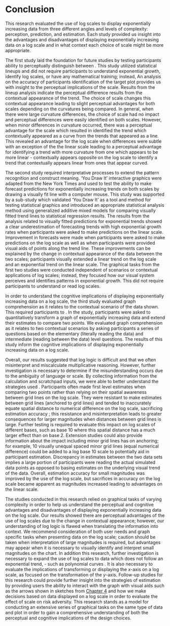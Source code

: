 # Conclusion

This research evaluated the use of log scales to display exponentially increasing data from three different angles and levels of complexity: perception, prediction, and estimation.
Each study provided us insight into the advantages and disadvantages of displaying exponentially increasing data on a log scale and in what context each choice of scale might be more appropriate.

The first study laid the foundation for future studies by testing participants ability to perceptually distinguish between \svp{different rates of exponential growth on a linear and log scale}.
This study utilized statistical lineups and did not require participants to understand exponential growth, identify log scales, or have any mathematical training; instead, \svp{any findings rely on participants ability to perceive differences in curvature and slope.}
An analysis on the accuracy of participants identification of the target plot provides us with insight to the perceptual implications of the \svp{choice of} scale.
Results from the lineup analysis indicate \svp{that} the perceptual difference results from the contextual appearance of the trend.
The choice of scale changes this contextual appearance leading to slight perceptual advantages for both scales depending on the curvatures \svp{of the trend lines} being compared.
In general, when there were large curvature differences, the choice of scale had no impact and perceptual differences were easily identified on both scales.
However, when minor differences in curvature occurred, there was a perceptual advantage for the scale which resulted in identified the trend which contextually appeared as a curve from the trends that appeared as a line.
This revealed an advantage for the log scale when differences were subtle with an exception of the the linear scale leading to a perceptual advantage for identifying a trend with more curvature from one which appears to be more linear - contextually appears opposite on the log scale to identify a trend that contextually appears linear from ones that appear curved.


The second study required interpretative processes to extend the pattern recognition and construct meaning.\svp{Don't rehash what you did, focus on discussing what it means. First, you validated a new tool, and then you used that new tool to show that we suck at making exponential predictions (but we suck less on a log scale).}
'You Draw It' interactive graphics were adapted from the New York Times and used to test the ability to make forecast predictions for exponentially increasing trends on both scales by drawing a visually fit line with a computer mouse.
This study was supported by a sub-study which validated 'You Draw It' as a tool and method for testing statistical graphics and introduced an appropriate statistical analysis method using generalized additive mixed models for comparing visually fitted trend lines to statistical regression results.
The results from the analysis related to visually fitted predictions for exponential trends showed a clear underestimation of forecasting trends with high exponential growth rates when participants were asked to make predictions on the linear scale.
Improvement in forecasts were made when participants were asked to make predictions on the log scale as well as when participants were provided visual aids of points along the trend line.
These improvements can be explained by the change in contextual appearance of the data between the two scales; participants visually extended a linear trend on the log scale and an exponential trend on the linear scale.
The graphical tasks from the first two studies were conducted independent of scenarios or contextual applications of log scales; instead, they focused how our visual system perceives and identifies patterns in exponential growth.
This did not require participants to understand or read log scales.


In order to understand the cognitive implications of displaying exponentially increasing data on a log scale, the third study evaluated graph comprehension as it relates to the contextual scenario of the data shown.
This required participants to \svp{integrate information from the scenario, chart title, axes, and graphical forms}.
In the study, participants were asked to quantitatively transform a graph of exponentially increasing data and extend their estimates to compare two points.
We evaluated graph comprehension as it relates to two contextual scenarios by asking participants a series of questions based on the elementary (literally reading the data) and intermediate (reading between the data) level questions.
The results of this study inform \svp{our understanding of} the cognitive implications of displaying exponentially increasing data on a log scale.

Overall, our results suggested that log logic is difficult and that we often misinterpret and miscalculate multiplicative reasoning.
However, further investigation is necessary to determine if the misunderstanding occurs due to the ambiguity of language or scale. 
By collecting information from the calculation and scratchpad inputs, we were able to better understand the strategies used \svp{in visual estimation}.
Participants often made first level estimates when comparing two points rather than relying on their spatial awareness between grid lines on the log scale.
They were resistant to make estimates between grid lines (anchored to grid lines) and tended to inaccurately equate spatial distance to numerical difference on the log scale, sacrificing estimation accuracy \svp{for cognitive efficiency}; this resistance and misinterpretation leads to greater consequences for larger magnitudes when distances between grid lines is large.
Further testing is required to evaluate this impact on log scales of different bases, such as base 10 where this spatial distance has a much larger effect than on base 2.
Extension studies could also provide information about the impact including minor grid lines has on anchoring; for example, 10 visually unequal spaced minor grid lines (equal numerical difference) could be added to a log base 10 scale to potentially aid in participant estimation.
Discrepancy in estimates between the two data sets implies a large portion of participants were reading the actual simulated data points as opposed to basing estimates on the underlying visual trend of the data. \svp{$\leftarrow$ This seems disconnected from the rest of the paragraph}
Overall, estimation accuracy for small magnitudes was improved by the use of the log scale, but sacrifices in accuracy on the log scale became apparent as magnitudes increased leading to advantages on the linear scale.

The studies conducted in this research relied on graphical tasks of varying complexity in order to help us understand the perceptual and cognitive advantages and disadvantages of displaying exponentially increasing data on the log scale.
Our results showed there are perceptual advantages of the use of log scales due to the change in contextual appearance; however, our understanding of log logic is flawed when translating the information into context.
We recommend consideration of both user needs and graph specific tasks when presenting data on the log scale; caution should be taken when interpretation of large magnitudes is required, but advantages may appear when it is necessary to visually identify and interpret small magnitudes on the chart.
In addition this research, further investigation is necessary to expand the use of log scales to data which does not follow an exponential trend, \svp{but where log scales are otherwise appropriate} - such as polynomial curves \svp{spanning multiple orders of magnitude}.
It is also necessary to evaluate the implications of transforming or displaying the $x$-axis on a log scale,  as \svp{this work} focused on the transformation of the $y$-axis.
Follow-up studies for this research could provide further insight into the strategies of estimation by providing users the ability to interact with the graph with visual aids such as the arrows shown in sketches from [Chapter 4](#estimation) and how we make decisions based on data displayed on a log scale in order to evaluate the effect of scale on risk adversity.
This research stands as a model for conducting an extensive series of graphical tasks on the same type of data and plot in order to gain a comprehensive understanding of both the perceptual and cognitive implications of the design choices.
